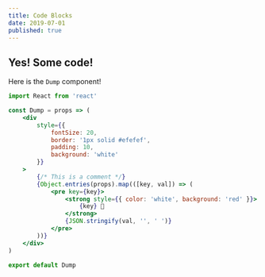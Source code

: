 ```yaml
---
title: Code Blocks
date: 2019-07-01
published: true
---
```


## Yes! Some code!

Here is the `Dump` component!

```jsx
import React from 'react'

const Dump = props => (
    <div
        style={{
            fontSize: 20,
            border: '1px solid #efefef',
            padding: 10,
            background: 'white'
        }}
    >
        {/* This is a comment */}
        {Object.entries(props).map(([key, val]) => (
            <pre key={key}>
                <strong style={{ color: 'white', background: 'red' }}>
                    {key} 💩
                </strong>
                {JSON.stringify(val, '', ' ')}
            </pre>
        ))}
    </div>
)

export default Dump
```
